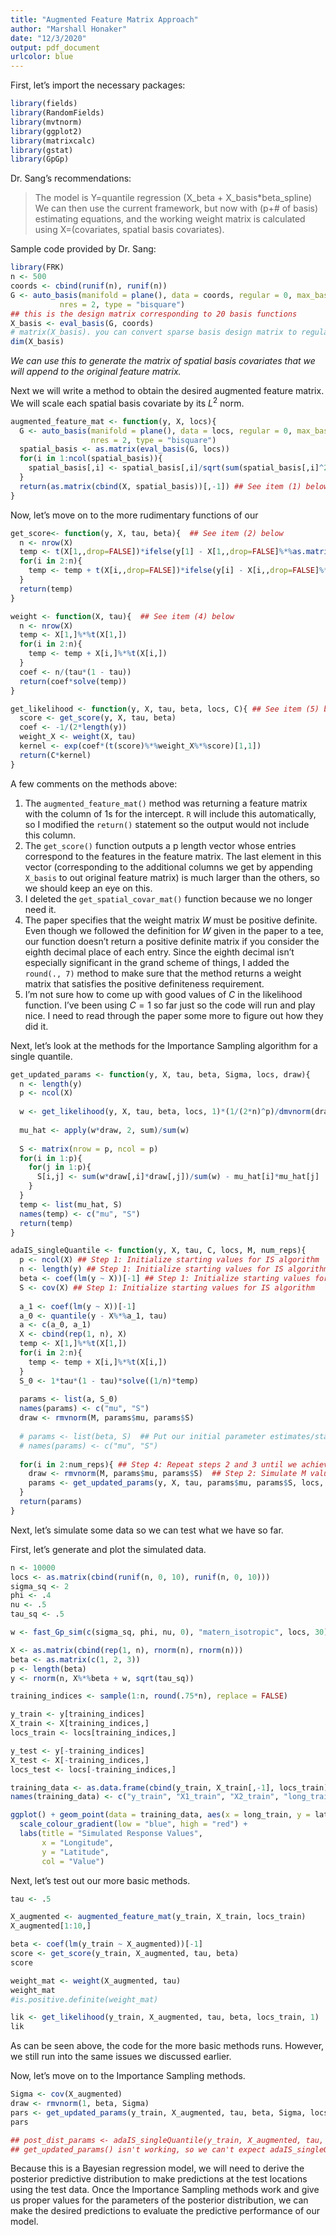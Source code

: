 ```yaml
---
title: "Augmented Feature Matrix Approach"
author: "Marshall Honaker"
date: "12/3/2020"
output: pdf_document
urlcolor: blue
---
```


First, let's import the necessary packages:
```r
library(fields)
library(RandomFields)
library(mvtnorm)
library(ggplot2)
library(matrixcalc)
library(gstat)
library(GpGp)
```

Dr. Sang's recommendations:

> The model is Y=quantile regression (X_beta + X_basis*beta_spline)
We can then use the current framework, but now with 
(p+# of basis)  estimating equations, and the working weight matrix is calculated using 
X=(covariates, spatial basis covariates). 

Sample code provided by Dr. Sang:
```r
library(FRK)
n <- 500
coords <- cbind(runif(n), runif(n))
G <- auto_basis(manifold = plane(), data = coords, regular = 0, max_basis=20,
           nres = 2, type = "bisquare")
## this is the design matrix corresponding to 20 basis functions
X_basis <- eval_basis(G, coords) 
# matrix(X_basis). you can convert sparse basis design matrix to regular matrix if needed
dim(X_basis)
```

*We can use this to generate the matrix of spatial basis covariates that we will append to the original feature matrix.*

Next we will write a method to obtain the desired augmented feature matrix. We will scale each spatial basis covariate by its $L^2$ norm.
```r
augmented_feature_mat <- function(y, X, locs){
  G <- auto_basis(manifold = plane(), data = locs, regular = 0, max_basis=20,
                  nres = 2, type = "bisquare")
  spatial_basis <- as.matrix(eval_basis(G, locs))
  for(i in 1:ncol(spatial_basis)){
    spatial_basis[,i] <- spatial_basis[,i]/sqrt(sum(spatial_basis[,i]^2))
  }
  return(as.matrix(cbind(X, spatial_basis))[,-1]) ## See item (1) below
}
```

Now, let's move on to the more rudimentary functions of our 
```r
get_score<- function(y, X, tau, beta){  ## See item (2) below
  n <- nrow(X)
  temp <- t(X[1,,drop=FALSE])*ifelse(y[1] - X[1,,drop=FALSE]%*%as.matrix(beta) < 0, tau  - 1, tau)[1,1]
  for(i in 2:n){
    temp <- temp + t(X[i,,drop=FALSE])*ifelse(y[i] - X[i,,drop=FALSE]%*%as.matrix(beta) < 0, tau  - 1, tau)[1,1]
  }
  return(temp)
}

weight <- function(X, tau){  ## See item (4) below
  n <- nrow(X)
  temp <- X[1,]%*%t(X[1,])
  for(i in 2:n){
    temp <- temp + X[i,]%*%t(X[i,])
  }
  coef <- n/(tau*(1 - tau))
  return(coef*solve(temp))
}

get_likelihood <- function(y, X, tau, beta, locs, C){ ## See item (5) below
  score <- get_score(y, X, tau, beta)
  coef <- -1/(2*length(y))
  weight_X <- weight(X, tau) 
  kernel <- exp(coef*(t(score)%*%weight_X%*%score)[1,1])
  return(C*kernel)
}
```

A few comments on the methods above:

1. The `augmented_feature_mat()` method was returning a feature matrix with the column of 1s for the intercept. `R` will include this automatically, so I modified the `return()` statement so the output would not include this column.
2. The `get_score()` function outputs a p length vector whose entries correspond to the features in the feature matrix. The last element in this vector (corresponding to the additional columns we get by appending `X_basis` to out original feature matrix) is much larger than the others, so we should keep an eye on this.
3. I deleted the `get_spatial_covar_mat()` function because we no longer need it.
4. The paper specifies that the weight matrix $W$ must be positive definite. Even though we followed the definition for $W$ given in the paper to a tee, our function doesn't return a positive definite matrix if you consider the eighth decimal place of each entry. Since the eighth decimal isn't especially significant in the grand scheme of things, I added the `round(., 7)` method to make sure that the method returns a weight matrix that satisfies the positive definiteness requirement.
5. I'm not sure how to come up with good values of $C$ in the likelihood function. I've been using $C = 1$ so far just so the code will run and play nice. I need to read through the paper some more to figure out how they did it.

Next, let's look at the methods for the Importance Sampling algorithm for a single quantile.
```r
get_updated_params <- function(y, X, tau, beta, Sigma, locs, draw){  
  n <- length(y)
  p <- ncol(X)
  
  w <- get_likelihood(y, X, tau, beta, locs, 1)*(1/(2*n)^p)/dmvnorm(draw, beta, Sigma)
  
  mu_hat <- apply(w*draw, 2, sum)/sum(w)
  
  S <- matrix(nrow = p, ncol = p)
  for(i in 1:p){
    for(j in 1:p){
      S[i,j] <- sum(w*draw[,i]*draw[,j])/sum(w) - mu_hat[i]*mu_hat[j]
    }
  }
  temp <- list(mu_hat, S)
  names(temp) <- c("mu", "S")
  return(temp)
}

adaIS_singleQuantile <- function(y, X, tau, C, locs, M, num_reps){ 
  p <- ncol(X) ## Step 1: Initialize starting values for IS algorithm
  n <- length(y) ## Step 1: Initialize starting values for IS algorithm
  beta <- coef(lm(y ~ X))[-1] ## Step 1: Initialize starting values for IS algorithm
  S <- cov(X) ## Step 1: Initialize starting values for IS algorithm
  
  a_1 <- coef(lm(y ~ X))[-1]
  a_0 <- quantile(y - X%*%a_1, tau)
  a <- c(a_0, a_1)
  X <- cbind(rep(1, n), X)
  temp <- X[1,]%*%t(X[1,])
  for(i in 2:n){
    temp <- temp + X[i,]%*%t(X[i,])
  }
  S_0 <- 1*tau*(1 - tau)*solve((1/n)*temp)
  
  params <- list(a, S_0)
  names(params) <- c("mu", "S")
  draw <- rmvnorm(M, params$mu, params$S)
  
  # params <- list(beta, S)  ## Put our initial parameter estimates/starting values into a list called params so we can update it in the loop and use the same name convention
  # names(params) <- c("mu", "S")
  
  for(i in 2:num_reps){ ## Step 4: Repeat steps 2 and 3 until we achieve the desired effective sample size (the effective sample size has not been coded yet, but I will write that up next)
    draw <- rmvnorm(M, params$mu, params$S)  ## Step 2: Simulate M values from the proposal distribution
    params <- get_updated_params(y, X, tau, params$mu, params$S, locs, draw) ## Step 3: Update the parameter values using the simulated values from Step 2 and the importance weights 
  }
  return(params)
}
```

Next, let's simulate some data so we can test what we have so far. 

First, let's generate and plot the simulated data. 
```r
n <- 10000
locs <- as.matrix(cbind(runif(n, 0, 10), runif(n, 0, 10)))
sigma_sq <- 2
phi <- .4
nu <- .5
tau_sq <- .5

w <- fast_Gp_sim(c(sigma_sq, phi, nu, 0), "matern_isotropic", locs, 30)

X <- as.matrix(cbind(rep(1, n), rnorm(n), rnorm(n)))
beta <- as.matrix(c(1, 2, 3))
p <- length(beta)
y <- rnorm(n, X%*%beta + w, sqrt(tau_sq))

training_indices <- sample(1:n, round(.75*n), replace = FALSE)

y_train <- y[training_indices]
X_train <- X[training_indices,]
locs_train <- locs[training_indices,]

y_test <- y[-training_indices]
X_test <- X[-training_indices,]
locs_test <- locs[-training_indices,]

training_data <- as.data.frame(cbind(y_train, X_train[,-1], locs_train))
names(training_data) <- c("y_train", "X1_train", "X2_train", "long_train", "lat_train")

ggplot() + geom_point(data = training_data, aes(x = long_train, y = lat_train, col = y_train)) +
  scale_colour_gradient(low = "blue", high = "red") +
  labs(title = "Simulated Response Values",
       x = "Longitude",
       y = "Latitude",
       col = "Value")
```

Next, let's test out our more basic methods.
```r
tau <- .5

X_augmented <- augmented_feature_mat(y_train, X_train, locs_train)
X_augmented[1:10,]

beta <- coef(lm(y_train ~ X_augmented))[-1]
score <- get_score(y_train, X_augmented, tau, beta)
score

weight_mat <- weight(X_augmented, tau)
weight_mat
#is.positive.definite(weight_mat)

lik <- get_likelihood(y_train, X_augmented, tau, beta, locs_train, 1)
lik
```

As can be seen above, the code for the more basic methods runs. However, we still run into the same issues we discussed earlier. 

Now, let's move on to the Importance Sampling methods.
```r
Sigma <- cov(X_augmented)
draw <- rmvnorm(1, beta, Sigma)
pars <- get_updated_params(y_train, X_augmented, tau, beta, Sigma, locs_train, draw)
pars

## post_dist_params <- adaIS_singleQuantile(y_train, X_augmented, tau, 1, locs_train, 5000, 10)
## get_updated_params() isn't working, so we can't expect adaIS_singleQuantile() to work either
```

Because this is a Bayesian regression model, we will need to derive the posterior predictive distribution to make predictions at the test locations using the test data. Once the Importance Sampling methods work and give us proper values for the parameters of the posterior distribution, we can make the desired predictions to evaluate the predictive performance of our model. 










